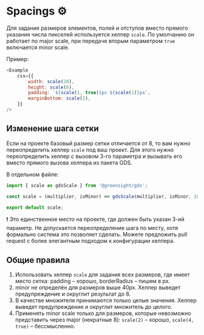 
<Meta title="Dev / Spacings" />

# Spacings ⚙️

Для задания размеров элементов, полей и отступов вместо прямого указания числа пикселей используется хелпер `scale`. По умолчанию он работает по major scale, при передаче вторым параметром `true` включается minor scale.

Пример:

```js
<Example
    css={{
        width: scale(20),
        height: scale(6),
        padding: `${scale(1, true)}px ${scale(1)}px`,
        marginBottom: scale(2),
    }}
/>
```

## Изменение шага сетки

Если на проекте базовый размер сетки отличается от 8, то вам нужно переопределить хелпер `scale` под ваш проект. Для этого нужно переопределить хелпер с вызовом 3-го параметра и вызывать его вместо прямого вызова хелпера из пакета GDS.

В отдельном файле:

```js
import { scale as gdsScale } from '@greensight/gds';

const scale = (multiplier, isMinor) => gdsScale(multiplier, isMinor, 10);

export default scale;
```

❗️ Это единственное место на проекте, где должен быть указан 3-ий параметр. Не допускается переопределение шага по месту, хотя формально система это позволяет сделать. Можете предложить pull request с более элегантным подходом к конфигурации хелпера.

## Общие правила

1. Использовать хелпер `scale` для задания всех размеров, где имеет место сетка: padding – хорошо, borderRadius – пишем в px.
1. minor не определён для размеров выше 40px. Хелпер выведет предупреждение и округлит результат до 8.
1. В качестве множителя принимаются только целые значения. Хелпер выведет предупреждение и округлит множитель до целого.
1. Применять minor scale только для размеров, которые невозможно представить через major (некратные 8): `scale(2)` – хорошо, `scale(4, true)` – бессмысленно.
